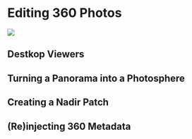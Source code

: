# Editing 360 Photos

![](images/work-in-progress_200x118.png)

## Destkop Viewers

## Turning a Panorama into a Photosphere

## Creating a Nadir Patch

## (Re)injecting 360 Metadata

